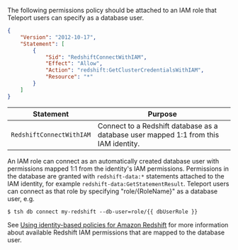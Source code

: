 The following permissions policy should be attached to an IAM role that Teleport
users can specify as a database user.

```json
{
    "Version": "2012-10-17",
    "Statement": [
        {
            "Sid": "RedshiftConnectWithIAM",
            "Effect": "Allow",
            "Action": "redshift:GetClusterCredentialsWithIAM",
            "Resource": "*"
        }
    ]
}
```

| Statement | Purpose |
| --------- | ------- |
|`RedshiftConnectWithIAM` | Connect to a Redshift database as a database user mapped 1:1 from this IAM identity. |

An IAM role can connect as an automatically created database user with
permissions mapped 1:1 from the identity's IAM permissions.
Permissions in the database are granted with `redshift-data:*` statements
attached to the IAM identity, for example `redshift-data:GetStatementResult`.
Teleport users can connect as that role by specifying "role/\{RoleName\}" as a
database user, e.g.

```code
$ tsh db connect my-redshift --db-user=role/{{ dbUserRole }}
```

See
[Using identity-based policies for Amazon Redshift](https://docs.aws.amazon.com/redshift/latest/mgmt/redshift-iam-access-control-identity-based.html)
for more information about available Redshift IAM permissions that are mapped
to the database user.
